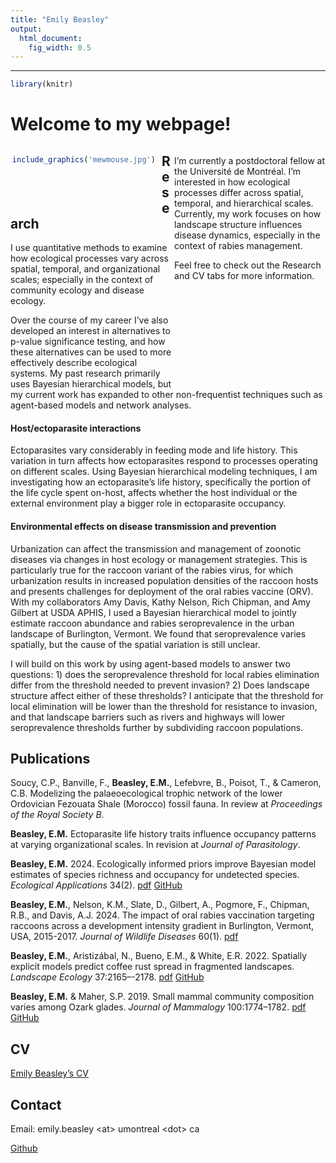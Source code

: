 ```yaml
---
title: "Emily Beasley"
output:
  html_document:
    fig_width: 0.5
---
```


----

```r
library(knitr)
```

# Welcome to my webpage! 
<style>
.column-left{
  float: left;
  width: 48%;
  text-align: center;
}
.column-right{
  float: right;
  width: 48%;
  text-align: left;
}
</style>

<div class = "column-left">
```r
include_graphics('mewmouse.jpg') 
```
<br>
<br>
<br>
</div>

<div class = "column-right">
I’m currently a postdoctoral fellow at the Universit&#233; de Montr&#233;al. I’m interested in how ecological processes differ across spatial, temporal, and hierarchical scales. Currently, my work focuses on how landscape structure influences disease dynamics, especially in the context of rabies management. 
  
Feel free to check out the Research and CV tabs for more information.
<br>
<br>
<br>
<br>
<br>
<br>
<br>
<br>
<br>
<br>
</div>  
  
  
  
## Research  

I use quantitative methods to examine how ecological processes vary across spatial, temporal, and organizational scales; especially in the context of community ecology and disease ecology. 

Over the course of my career I've also developed an interest in alternatives to p-value significance testing, and how these alternatives can be used to more effectively describe ecological systems. My past research primarily uses Bayesian hierarchical models, but my current work has expanded to other non-frequentist techniques such as agent-based models and network analyses. 

#### Host/ectoparasite interactions

Ectoparasites vary considerably in feeding mode and life history. This variation in turn affects how ectoparasites respond to processes operating on different scales. Using Bayesian hierarchical modeling techniques, I am investigating how an ectoparasite's life history, specifically the portion of the life cycle spent on-host, affects whether the host individual or the external environment play a bigger role in ectoparasite occupancy. 

#### Environmental effects on disease transmission and prevention

Urbanization can affect the transmission and management of zoonotic diseases via changes in host ecology or management strategies. This is particularly true for the raccoon variant of the rabies virus, for which urbanization results in increased population densities of the raccoon hosts and presents challenges for deployment of the oral rabies vaccine (ORV). With my collaborators Amy Davis, Kathy Nelson, Rich Chipman, and Amy Gilbert at USDA APHIS, I used a Bayesian hierarchical model to jointly estimate raccoon abundance and rabies seroprevalence in the urban landscape of Burlington, Vermont. We found that seroprevalence varies spatially, but the cause of the spatial variation is still unclear.

I will build on this work by using agent-based models to answer two questions: 1) does the seroprevalence threshold for local rabies elimination differ from the threshold needed to prevent invasion? 2) Does landscape structure affect either of these thresholds? I anticipate that the threshold for local elimination will be lower than the threshold for resistance to invasion, and that landscape barriers such as rivers and highways will lower seroprevalence thresholds further by subdividing raccoon populations.
  
## Publications  

Soucy, C.P., Banville, F., **Beasley, E.M.**, Lefebvre, B., Poisot, T., & Cameron, C.B. Modelizing the palaeoecological trophic network of the lower Ordovician Fezouata Shale (Morocco) fossil fauna. In review at *Proceedings of the Royal Society B*.

**Beasley, E.M.** Ectoparasite life history traits influence occupancy patterns at varying organizational scales. In revision at *Journal of Parasitology*.  

**Beasley, E.M.** 2024. Ecologically informed priors improve Bayesian model estimates of species richness and occupancy for undetected species. *Ecological Applications* 34(2). [pdf](EAP2024_Beasley.pdf) [GitHub](https://github.com/Beasley015/Beasley2023_Ecologically_informed_priors_undetected_species)

**Beasley, E.M.**, Nelson, K.M., Slate, D., Gilbert, A., Pogmore, F., Chipman, R.B., and Davis, A.J. 2024. The impact of oral rabies vaccination targeting raccoons across a development intensity gradient in Burlington, Vermont, USA, 2015-2017. *Journal of Wildlife Diseases* 60(1). [pdf](Beasley_etal_2023_rabies.pdf)

**Beasley, E.M.**, Aristiz&#225;bal, N., Bueno, E.M., & White, E.R. 2022. Spatially explicit models predict coffee rust spread in fragmented landscapes. *Landscape Ecology* 37:2165–-2178. [pdf](Beasley_etal_2022_coffee_rust.pdf) [GitHub](https://github.com/Beasley015/QuestCoffeeRustLandscape)

**Beasley, E.M.** & Maher, S.P. 2019. Small mammal community composition varies among Ozark glades. *Journal of Mammalogy* 100:1774--1782. [pdf](BeasleyMaher2019.pdf) [GitHub](https://github.com/Beasley015/Beasley-Maher2019_Small_Mammal_Community_Ozark)
  
## CV

[Emily Beasley's CV](Beasley_CV.pdf)

## Contact

Email: emily.beasley \<at\> umontreal \<dot\> ca

[Github](https://github.com/beasley015)
